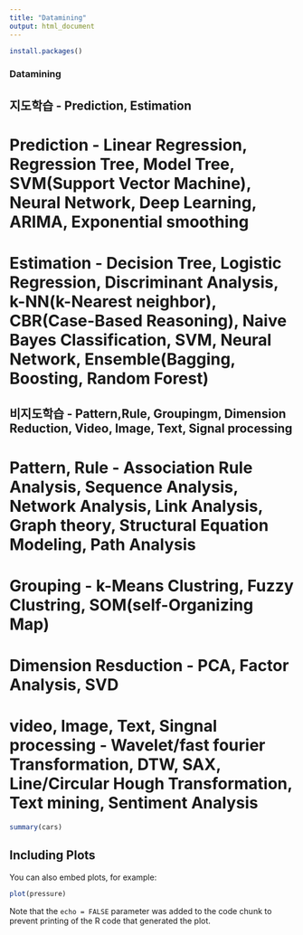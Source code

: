```yaml
---
title: "Datamining"
output: html_document
---
```


```r
install.packages()
```

### Datamining 

## 지도학습 - Prediction, Estimation  

# Prediction - Linear Regression, Regression Tree, Model Tree, SVM(Support Vector Machine), Neural Network, Deep Learning, ARIMA, Exponential smoothing

# Estimation - Decision Tree, Logistic Regression, Discriminant Analysis, k-NN(k-Nearest neighbor), CBR(Case-Based Reasoning), Naive Bayes Classification, SVM, Neural Network, Ensemble(Bagging, Boosting, Random Forest)

## 비지도학습 - Pattern,Rule, Groupingm, Dimension Reduction, Video, Image, Text, Signal processing 

# Pattern, Rule - Association Rule Analysis, Sequence Analysis, Network Analysis, Link Analysis, Graph theory, Structural Equation Modeling, Path Analysis 

# Grouping - k-Means Clustring, Fuzzy Clustring, SOM(self-Organizing Map)

# Dimension Resduction - PCA, Factor Analysis, SVD 

# video, Image, Text, Singnal processing - Wavelet/fast fourier Transformation, DTW, SAX, Line/Circular Hough Transformation, Text mining, Sentiment Analysis  
 
```r
summary(cars)
```

## Including Plots

You can also embed plots, for example:

```r
plot(pressure)
```

Note that the `echo = FALSE` parameter was added to the code chunk to prevent printing of the R code that generated the plot.
